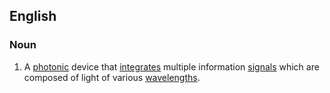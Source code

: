 ==English==
{{wikipedia}}

===Noun===
{{en-noun}}

# A [[photonic]] device that [[integrates]] multiple information [[signals]] which are composed of light of various [[wavelengths]].